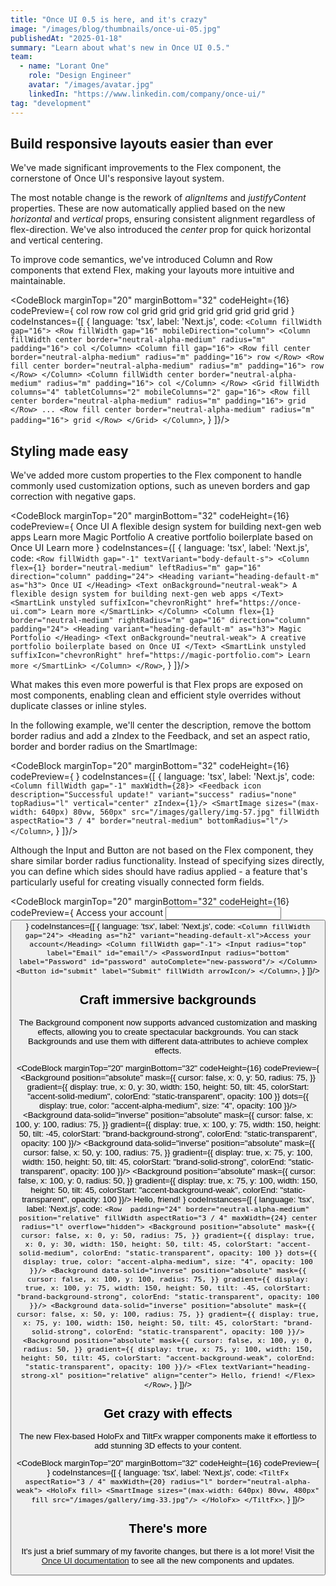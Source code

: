 ```yaml
---
title: "Once UI 0.5 is here, and it's crazy"
image: "/images/blog/thumbnails/once-ui-05.jpg"
publishedAt: "2025-01-18"
summary: "Learn about what's new in Once UI 0.5."
team:
  - name: "Lorant One"
    role: "Design Engineer"
    avatar: "/images/avatar.jpg"
    linkedIn: "https://www.linkedin.com/company/once-ui/"
tag: "development"
---
```


<SmartImage priority sizes="(max-width: 1024px) 100vw, 1024px" src="/images/blog/thumbnails/once-ui-05.jpg" alt="Once UI 0.5" radius="l" aspectRatio="16 / 9" marginBottom="32"/>

## Build responsive layouts easier than ever

We've made significant improvements to the <InlineCode>Flex</InlineCode> component, the cornerstone of Once UI's responsive layout system.

The most notable change is the rework of _alignItems_ and _justifyContent_ properties. These are now automatically applied based on the new _horizontal_ and _vertical_ props, ensuring consistent alignment regardless of flex-direction. We've also introduced the _center_ prop for quick horizontal and vertical centering.

To improve code semantics, we've introduced <InlineCode>Column</InlineCode> and <InlineCode>Row</InlineCode> components that extend <InlineCode>Flex</InlineCode>, making your layouts more intuitive and maintainable.

<CodeBlock
    marginTop="20"
    marginBottom="32"
    codeHeight={16}
    codePreview={
        <Column fillWidth gap="16">
          <Row fillWidth gap="16" mobileDirection="column">
        <Column fillWidth center border="neutral-alpha-medium" radius="m" padding="16">
            col
        </Column>
        <Column fill gap="16">
          <Row fill center border="neutral-alpha-medium" radius="m" padding="16">
              row
          </Row>
          <Row fill center border="neutral-alpha-medium" radius="m" padding="16">
              row
          </Row>
        </Column>
        <Column fillWidth center border="neutral-alpha-medium" radius="m" padding="16">
            col
        </Column>
      </Row>
        <Grid fillWidth columns="4" tabletColumns="2" mobileColumns="2" gap="16">
          <Row fill center border="neutral-alpha-medium" radius="m" padding="16">
              grid
          </Row>
          <Row fill center border="neutral-alpha-medium" radius="m" padding="16">
              grid
          </Row>
          <Row fill center border="neutral-alpha-medium" radius="m" padding="16">
              grid
          </Row>
          <Row fill center border="neutral-alpha-medium" radius="m" padding="16">
              grid
          </Row>
          <Row fill center border="neutral-alpha-medium" radius="m" padding="16">
              grid
          </Row>
          <Row fill center border="neutral-alpha-medium" radius="m" padding="16">
              grid
          </Row>
          <Row fill center border="neutral-alpha-medium" radius="m" padding="16">
              grid
          </Row>
          <Row fill center border="neutral-alpha-medium" radius="m" padding="16">
              grid
          </Row>
        </Grid>
        </Column>
    }
    codeInstances={[
        {
            language: 'tsx',
            label: 'Next.js',
            code:
`<Column fillWidth gap="16">
  <Row fillWidth gap="16" mobileDirection="column">
    <Column fillWidth center border="neutral-alpha-medium" radius="m" padding="16">
        col
    </Column>
    <Column fill gap="16">
      <Row fill center border="neutral-alpha-medium" radius="m" padding="16">
          row
      </Row>
      <Row fill center border="neutral-alpha-medium" radius="m" padding="16">
          row
      </Row>
    </Column>
    <Column fillWidth center border="neutral-alpha-medium" radius="m" padding="16">
        col
    </Column>
  </Row>
  <Grid fillWidth columns="4" tabletColumns="2" mobileColumns="2" gap="16">
    <Row fill center border="neutral-alpha-medium" radius="m" padding="16">
        grid
    </Row>
    ...
    <Row fill center border="neutral-alpha-medium" radius="m" padding="16">
        grid
    </Row>
  </Grid>
</Column>`,
        }
]}/>

## Styling made easy

We've added more custom properties to the <InlineCode>Flex</InlineCode> component to handle commonly used customization options, such as uneven borders and gap correction with negative gaps.

<CodeBlock
    marginTop="20"
    marginBottom="32"
    codeHeight={16}
    codePreview={
      <Row fillWidth gap="-1" textVariant="body-default-s">
        <Column flex={1} border="neutral-medium" leftRadius="m" gap="16" direction="column" padding="24">
            <Heading variant="heading-default-m" as="h3">Once UI</Heading>
            <Text onBackground="neutral-weak">A flexible design system for building next-gen web apps</Text>
            <SmartLink unstyled suffixIcon="chevronRight" href="https://once-ui.com">Learn more</SmartLink>
        </Column>
        <Column flex={1} border="neutral-medium" rightRadius="m" gap="16" direction="column" padding="24">
          <Heading variant="heading-default-m" as="h3">Magic Portfolio</Heading>
          <Text onBackground="neutral-weak">A creative portfolio boilerplate based on Once UI</Text>
          <SmartLink unstyled suffixIcon="chevronRight" href="https://magic-portfolio.com">Learn more</SmartLink>
        </Column>
      </Row>
    }
    codeInstances={[
        {
            language: 'tsx',
            label: 'Next.js',
            code:
`<Row fillWidth gap="-1" textVariant="body-default-s">
  <Column flex={1} border="neutral-medium" leftRadius="m" gap="16" direction="column" padding="24">
      <Heading variant="heading-default-m" as="h3">
        Once UI
      </Heading>
      <Text onBackground="neutral-weak">
        A flexible design system for building next-gen web apps
      </Text>
      <SmartLink unstyled suffixIcon="chevronRight" href="https://once-ui.com">
        Learn more
      </SmartLink>
  </Column>
  <Column flex={1} border="neutral-medium" rightRadius="m" gap="16" direction="column" padding="24">
    <Heading variant="heading-default-m" as="h3">
      Magic Portfolio
    </Heading>
    <Text onBackground="neutral-weak">
      A creative portfolio boilerplate based on Once UI
    </Text>
    <SmartLink unstyled suffixIcon="chevronRight" href="https://magic-portfolio.com">
      Learn more
    </SmartLink>
  </Column>
</Row>`,
        }
]}/>

What makes this even more powerful is that Flex props are exposed on most components, enabling clean and efficient style overrides without duplicate classes or inline styles.

In the following example, we'll center the description, remove the bottom border radius and add a zIndex to the <InlineCode>Feedback</InlineCode>, and set an aspect ratio, border and border radius on the <InlineCode>SmartImage</InlineCode>:

<CodeBlock
    marginTop="20"
    marginBottom="32"
    codeHeight={16}
    codePreview={
      <Column fillWidth gap="-1" maxWidth={28}>
        <Feedback icon description="Successful update!" variant="success" radius="none" topRadius="l" vertical="center" zIndex={1}/>
        <SmartImage sizes="(max-width: 640px) 80vw, 560px" src="/images/gallery/img-57.jpg" fillWidth aspectRatio="3 / 4" border="neutral-medium" bottomRadius="l"/>
      </Column>
    }
    codeInstances={[
        {
            language: 'tsx',
            label: 'Next.js',
            code:
`<Column fillWidth gap="-1" maxWidth={28}>
  <Feedback icon description="Successful update!" variant="success" radius="none" topRadius="l" vertical="center" zIndex={1}/>
  <SmartImage sizes="(max-width: 640px) 80vw, 560px" src="/images/gallery/img-57.jpg" fillWidth aspectRatio="3 / 4" border="neutral-medium" bottomRadius="l"/>
</Column>`,
        }
]}/>

Although the <InlineCode>Input</InlineCode> and <InlineCode>Button</InlineCode> are not based on the <InlineCode>Flex</InlineCode> component, they share similar border radius functionality. Instead of specifying sizes directly, you can define which sides should have radius applied - a feature that's particularly useful for creating visually connected form fields.

<CodeBlock
    marginTop="20"
    marginBottom="32"
    codeHeight={16}
    codePreview={
      <Column fillWidth gap="24">
        <Heading as="h2" variant="heading-default-xl">Access your account</Heading>
        <Column fillWidth gap="-1">
          <Input radius="top" label="Email" id="email"/>
          <PasswordInput radius="bottom" label="Password" id="password" autoComplete="new-password"/>
        </Column>
        <Button id="submit" label="Submit" fillWidth arrowIcon/>
      </Column>
    }
    codeInstances={[
        {
            language: 'tsx',
            label: 'Next.js',
            code:
`<Column fillWidth gap="24">
  <Heading as="h2" variant="heading-default-xl">Access your account</Heading>
  <Column fillWidth gap="-1">
    <Input radius="top" label="Email" id="email"/>
    <PasswordInput radius="bottom" label="Password" id="password" autoComplete="new-password"/>
  </Column>
  <Button id="submit" label="Submit" fillWidth arrowIcon/>
</Column>`,
        }
]}/>

## Craft immersive backgrounds

The <InlineCode>Background</InlineCode> component now supports advanced customization and masking effects, allowing you to create spectacular backgrounds. You can stack Backgrounds and use them with different data-attributes to achieve complex effects.

<CodeBlock
    marginTop="20"
    marginBottom="32"
    codeHeight={16}
    codePreview={
    <Row 
      padding="24"
      border="neutral-alpha-medium" position="relative" fillWidth aspectRatio="3 / 4" maxWidth={24} center 
      radius="l" overflow="hidden">
      <Background
        position="absolute"
        mask={{
          cursor: false,
          x: 0,
          y: 50,
          radius: 75,
        }}
        gradient={{
          display: true,
          x: 0,
          y: 30,
          width: 150,
          height: 50,
          tilt: 45,
          colorStart: "accent-solid-medium",
          colorEnd: "static-transparent",
          opacity: 100
        }}
        dots={{
          display: true,
          color: "accent-alpha-medium",
          size: "4",
          opacity: 100
        }}/>
        <Background
          data-solid="inverse"
          position="absolute"
          mask={{
            cursor: false,
            x: 100,
            y: 100,
            radius: 75,
          }}
          gradient={{
            display: true,
            x: 100,
            y: 75,
            width: 150,
            height: 50,
            tilt: -45,
            colorStart: "brand-background-strong",
            colorEnd: "static-transparent",
            opacity: 100
          }}/>
          <Background
            data-solid="inverse"
            position="absolute"
            mask={{
              cursor: false,
              x: 50,
              y: 100,
              radius: 75,
            }}
            gradient={{
              display: true,
              x: 75,
              y: 100,
              width: 150,
              height: 50,
              tilt: 45,
              colorStart: "brand-solid-strong",
              colorEnd: "static-transparent",
              opacity: 100
            }}/>
            <Background
              position="absolute"
              mask={{
                cursor: false,
                x: 100,
                y: 0,
                radius: 50,
              }}
              gradient={{
                display: true,
                x: 75,
                y: 100,
                width: 150,
                height: 50,
                tilt: 45,
                colorStart: "accent-background-weak",
                colorEnd: "static-transparent",
                opacity: 100
              }}/>
        <Flex textVariant="heading-strong-xl" position="relative" align="center">
          Hello, friend!
        </Flex>
    </Row>
    }
    codeInstances={[
        {
            language: 'tsx',
            label: 'Next.js',
            code:
`<Row 
  padding="24"
  border="neutral-alpha-medium" position="relative" fillWidth aspectRatio="3 / 4" maxWidth={24} center radius="l" overflow="hidden">
  <Background
    position="absolute"
    mask={{
      cursor: false,
      x: 0,
      y: 50,
      radius: 75,
    }}
    gradient={{
      display: true,
      x: 0,
      y: 30,
      width: 150,
      height: 50,
      tilt: 45,
      colorStart: "accent-solid-medium",
      colorEnd: "static-transparent",
      opacity: 100
    }}
    dots={{
      display: true,
      color: "accent-alpha-medium",
      size: "4",
      opacity: 100
    }}/>
  <Background
    data-solid="inverse"
    position="absolute"
    mask={{
      cursor: false,
      x: 100,
      y: 100,
      radius: 75,
    }}
    gradient={{
      display: true,
      x: 100,
      y: 75,
      width: 150,
      height: 50,
      tilt: -45,
      colorStart: "brand-background-strong",
      colorEnd: "static-transparent",
      opacity: 100
    }}/>
  <Background
    data-solid="inverse"
    position="absolute"
    mask={{
      cursor: false,
      x: 50,
      y: 100,
      radius: 75,
    }}
    gradient={{
      display: true,
      x: 75,
      y: 100,
      width: 150,
      height: 50,
      tilt: 45,
      colorStart: "brand-solid-strong",
      colorEnd: "static-transparent",
      opacity: 100
    }}/>
  <Background
    position="absolute"
    mask={{
      cursor: false,
      x: 100,
      y: 0,
      radius: 50,
    }}
    gradient={{
      display: true,
      x: 75,
      y: 100,
      width: 150,
      height: 50,
      tilt: 45,
      colorStart: "accent-background-weak",
      colorEnd: "static-transparent",
      opacity: 100
    }}/>
  <Flex textVariant="heading-strong-xl" position="relative" align="center">
    Hello, friend!
  </Flex>
</Row>`,
        }
]}/>

## Get crazy with effects

The new Flex-based <InlineCode>HoloFx</InlineCode> and <InlineCode>TiltFx</InlineCode> wrapper components make it effortless to add stunning 3D effects to your content.

<CodeBlock
    marginTop="20"
    marginBottom="32"
    codeHeight={16}
    codePreview={
      <TiltFx aspectRatio="3 / 4" maxWidth={20} radius="l" border="neutral-alpha-weak">
        <HoloFx fill>
          <SmartImage sizes="(max-width: 640px) 80vw, 480px" fill src="/images/gallery/img-33.jpg"/>
        </HoloFx>
      </TiltFx>
    }
    codeInstances={[
        {
            language: 'tsx',
            label: 'Next.js',
            code:
`<TiltFx aspectRatio="3 / 4" maxWidth={20} radius="l" border="neutral-alpha-weak">
  <HoloFx fill>
    <SmartImage sizes="(max-width: 640px) 80vw, 480px" fill src="/images/gallery/img-33.jpg"/>
  </HoloFx>
</TiltFx>`,
        }
]}/>

## There's more

It's just a brief summary of my favorite changes, but there is a lot more! Visit the [Once UI documentation](https://once-ui.com/docs) to see all the new components and updates.
